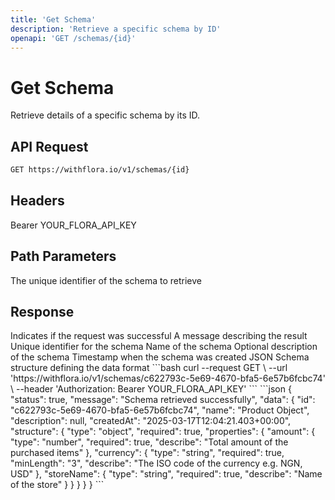 ```yaml
---
title: 'Get Schema'
description: 'Retrieve a specific schema by ID'
openapi: 'GET /schemas/{id}'
---
```


# Get Schema

Retrieve details of a specific schema by its ID.

## API Request

```bash
GET https://withflora.io/v1/schemas/{id}
```

## Headers

<ParamField header="Authorization" required>
  Bearer YOUR_FLORA_API_KEY
</ParamField>

## Path Parameters

<ParamField path="id" type="string" required>
  The unique identifier of the schema to retrieve
</ParamField>

## Response

<ResponseField name="status" type="boolean">
  Indicates if the request was successful
</ResponseField>

<ResponseField name="message" type="string">
  A message describing the result
</ResponseField>

<ResponseField name="data" type="object">
  <Expandable title="properties">
    <ResponseField name="id" type="string">
      Unique identifier for the schema
    </ResponseField>
    <ResponseField name="name" type="string">
      Name of the schema
    </ResponseField>
    <ResponseField name="description" type="string">
      Optional description of the schema
    </ResponseField>
    <ResponseField name="createdAt" type="string">
      Timestamp when the schema was created
    </ResponseField>
    <ResponseField name="structure" type="object">
      JSON Schema structure defining the data format
    </ResponseField>
  </Expandable>
</ResponseField>

<RequestExample>
```bash
curl --request GET \
  --url 'https://withflora.io/v1/schemas/c622793c-5e69-4670-bfa5-6e57b6fcbc74' \
  --header 'Authorization: Bearer YOUR_FLORA_API_KEY'
```
</RequestExample>

<ResponseExample>
```json
{
  "status": true,
  "message": "Schema retrieved successfully",
  "data": {
    "id": "c622793c-5e69-4670-bfa5-6e57b6fcbc74",
    "name": "Product Object",
    "description": null,
    "createdAt": "2025-03-17T12:04:21.403+00:00",
    "structure": {
      "type": "object",
      "required": true,
      "properties": {
        "amount": {
          "type": "number",
          "required": true,
          "describe": "Total amount of the purchased items"
        },
        "currency": {
          "type": "string",
          "required": true,
          "minLength": "3",
          "describe": "The ISO code of the currency e.g. NGN, USD"
        },
        "storeName": {
          "type": "string",
          "required": true,
          "describe": "Name of the store"
        }
      }
    }
  }
}
```
</ResponseExample>
